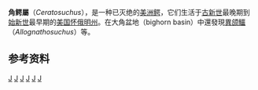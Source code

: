 {{expert|time=2013-06-04T08:12:53+00:00}}
{{roughtranslation|time=2013-06-04T08:12:53+00:00}}
{{Automatic Taxobox
| taxon = Ceratosuchus
| authority = Schmidt, 1938
| image = Ceratosuchus burdoshi e.jpg
| image_caption = ''Ceratosuchus burdoshi''
| fossil_range = Latest [[Paleocene|Paleocene]] - earliest [[Eocene|Eocene]]
| subdivision_ranks=[[種|種]]
| subdivision=
*''C. burdoshi'' <small>Schmidt, 1938 ([[type_species|type]])</small>
}}

'''角鳄屬'''（''Ceratosuchus''），是一种已灭绝的[[美洲鳄|美洲鳄]]，它们生活于[[古新世|古新世]]最晚期到[[始新世|始新世]]最早期的[[美国|美国]][[怀俄明州|怀俄明州]]。在大角盆地（bighorn basin）中還發現[[異颌鱷|異颌鱷]]（''Allognathosuchus''）等。
==参考资料==
{{Reflist}}
{{已滅絕鱷目|A.}}
{{taxonbar}}
[[Category:_1938年描述的分类群|J]]
[[Category:古新世爬行動物|J]]
[[Category:始新世爬行動物|J]]
[[Category:始新世鱷形類|J]]
[[Category:古新世鱷形類|J]]
[[Category:短吻鱷科|J]]